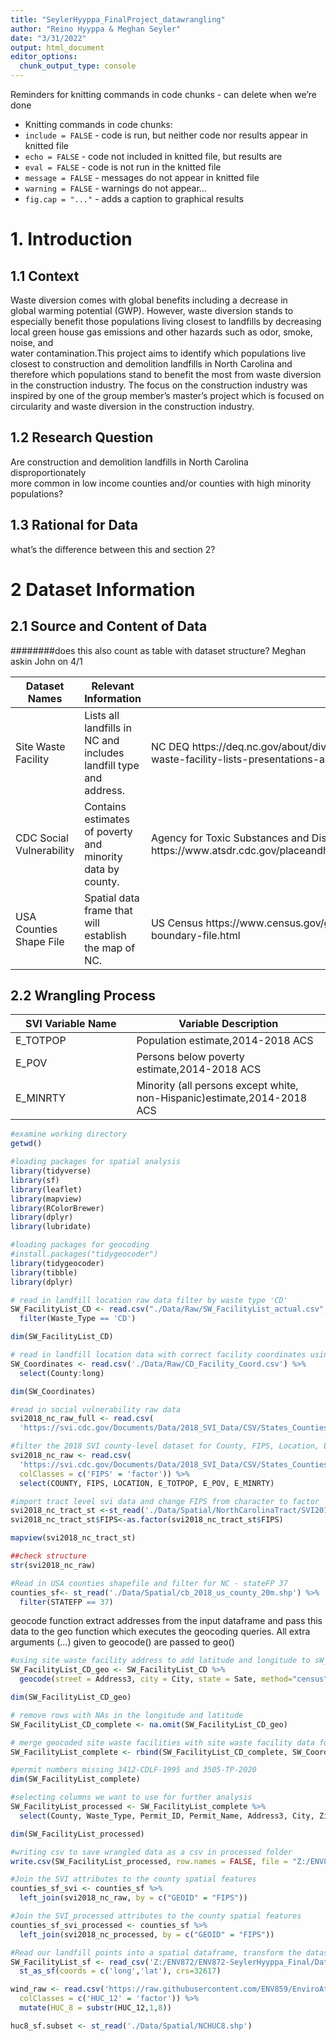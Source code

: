 ```yaml
---
title: "SeylerHyyppa_FinalProject_datawrangling"
author: "Reino Hyyppa & Meghan Seyler"
date: "3/31/2022"
output: html_document
editor_options: 
  chunk_output_type: console
---
```

Reminders for knitting commands in code chunks - can delete when we're done

* Knitting commands in code chunks:
 - `include = FALSE` - code is run, but neither code nor results appear in knitted file
 - `echo = FALSE`    - code not included in knitted file, but results are
 - `eval = FALSE`    - code is not run in the knitted file
 - `message = FALSE` - messages do not appear in knitted file
 - `warning = FALSE` - warnings do not appear...
 - `fig.cap = "..."` - adds a caption to graphical results

# 1. Introduction 

## 1.1 Context 

Waste diversion comes with global benefits including a decrease in  
global warming potential (GWP). However, waste diversion stands to especially 
benefit those populations living closest to landfills by decreasing local 
green house gas emissions and other hazards such as odor, smoke, noise, and  
water contamination.This project aims to identify which populations live closest
to construction and demolition landfills in North Carolina and therefore which 
populations stand to benefit the most from waste diversion in the construction 
industry. The focus on the construction industry was inspired by one of the 
group member's master's project which is focused on circularity and waste 
diversion in the construction industry. 


## 1.2 Research Question
Are construction and demolition landfills in North Carolina disproportionately  
more common in low income counties and/or counties with high minority  
populations?

## 1.3 Rational for Data 

####### what's the difference between this and section 2?

# 2 Dataset Information 

## 2.1 Source and Content of Data

########does this also count as table with dataset structure? Meghan askin John on 4/1

Dataset Names | Relevant Information | Source |
------------- | ---------------------| -----
Site Waste Facility  | Lists all landfills in NC and includes landfill type and address. | NC DEQ   https://deq.nc.gov/about/divisions/waste-management/solid-waste-section/solid-waste-facility-lists-presentations-and-annual-reports/solid-waste-facility-lists
CDC Social Vulnerability | Contains estimates of poverty and minority data by county. | Agency for Toxic Substances and Disease Registry https://www.atsdr.cdc.gov/placeandhealth/svi/documentation/SVI_documentation_2018.html
USA Counties Shape File | Spatial data frame that will establish the map of NC. | US Census   https://www.census.gov/geographies/mapping-files/time-series/geo/carto-boundary-file.html

## 2.2 Wrangling Process
SVI Variable Name | Variable Description |
-------------     | ---------------------| 
E_TOTPOP          | Population estimate,2014-2018 ACS
E_POV             | Persons below poverty estimate,2014-2018 ACS      
E_MINRTY          | Minority (all persons except white, non-Hispanic)estimate,2014-2018 ACS

```r
#examine working directory
getwd()

#loading packages for spatial analysis 
library(tidyverse)
library(sf)
library(leaflet)
library(mapview)
library(RColorBrewer)
library(dplyr)
library(lubridate)

#loading packages for geocoding
#install.packages("tidygeocoder")
library(tidygeocoder)
library(tibble)
library(dplyr)

```


```r
# read in landfill location raw data filter by waste type 'CD'
SW_FacilityList_CD <- read.csv("./Data/Raw/SW_FacilityList_actual.csv", stringsAsFactors = TRUE) %>%
  filter(Waste_Type == 'CD')

dim(SW_FacilityList_CD)

# read in landfill location data with correct facility coordinates using google maps
SW_Coordinates <- read.csv('./Data/Raw/CD_Facility_Coord.csv') %>%
  select(County:long)

dim(SW_Coordinates)

#read in social vulnerability raw data 
svi2018_nc_raw_full <- read.csv(
  'https://svi.cdc.gov/Documents/Data/2018_SVI_Data/CSV/States_Counties/NorthCarolina_COUNTY.csv')

#filter the 2018 SVI county-level dataset for County, FIPS, Location, E_TOTPOP, E_POV, and E_MINRTY
svi2018_nc_raw <- read.csv(
  'https://svi.cdc.gov/Documents/Data/2018_SVI_Data/CSV/States_Counties/NorthCarolina_COUNTY.csv',
  colClasses = c('FIPS' = 'factor')) %>% 
  select(COUNTY, FIPS, LOCATION, E_TOTPOP, E_POV, E_MINRTY)

#import tract level svi data and change FIPS from character to factor 
svi2018_nc_tract_st <-st_read('./Data/Spatial/NorthCarolinaTract/SVI2018_NORTHCAROLINA_tract.shp')
svi2018_nc_tract_st$FIPS<-as.factor(svi2018_nc_tract_st$FIPS)

mapview(svi2018_nc_tract_st)

##check structure
str(svi2018_nc_raw)

#Read in USA counties shapefile and filter for NC - stateFP 37
counties_sf<- st_read('./Data/Spatial/cb_2018_us_county_20m.shp') %>% 
  filter(STATEFP == 37) 

```

geocode function extract addresses from the input dataframe and pass this data to the geo function which executes the geocoding queries. All extra arguments (...) given to geocode() are passed to geo() 
```r
#using site waste facility address to add latitude and longitude to sW_Facility_List_CD datafra
SW_FacilityList_CD_geo <- SW_FacilityList_CD %>%
  geocode(street = Address3, city = City, state = Sate, method="census")

dim(SW_FacilityList_CD_geo)

# remove rows with NAs in the longitude and latitude
SW_FacilityList_CD_complete <- na.omit(SW_FacilityList_CD_geo)

# merge geocoded site waste facilities with site waste facility data found using google maps
SW_FacilityList_complete <- rbind(SW_FacilityList_CD_complete, SW_Coordinates)

#permit numbers missing 3412-CDLF-1995 and 3505-TP-2020
dim(SW_FacilityList_complete)

#selecting columns we want to use for further analysis
SW_FacilityList_processed <- SW_FacilityList_complete %>% 
  select(County, Waste_Type, Permit_ID, Permit_Name, Address3, City, Zip, lat, long)

dim(SW_FacilityList_processed)

#writing csv to save wrangled data as a csv in processed folder 
write.csv(SW_FacilityList_processed, row.names = FALSE, file = "Z:/ENV872/ENV872-SeylerHyyppa_Final/Data/Processed/SW_FacilityList_processed.csv")

```


```r
#Join the SVI attributes to the county spatial features
counties_sf_svi <- counties_sf %>% 
  left_join(svi2018_nc_raw, by = c("GEOID" = "FIPS"))

#Join the SVI_processed attributes to the county spatial features
counties_sf_svi_processed <- counties_sf %>% 
  left_join(svi2018_nc_processed, by = c("GEOID" = "FIPS"))

#Read our landfill points into a spatial dataframe, transform the datasets to use UTM 17 N, WGS84
SW_FacilityList_sf <- read_csv('Z:/ENV872/ENV872-SeylerHyyppa_Final/Data/Processed/SW_FacilityList_processed.csv') %>% 
  st_as_sf(coords = c('long','lat'), crs=32617)

```

```r
wind_raw <- read.csv('https://raw.githubusercontent.com/ENV859/EnviroAtlasData/main/Wind_Energy.csv',
  colClasses = c('HUC_12' = 'factor')) %>%  
  mutate(HUC_8 = substr(HUC_12,1,8))

huc8_sf.subset <- st_read('./Data/Spatial/NCHUC8.shp')

```





